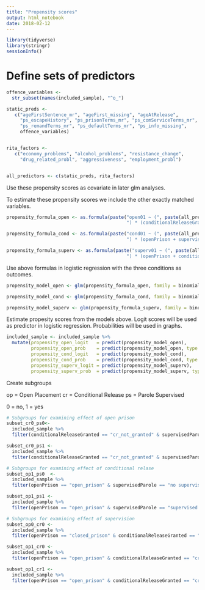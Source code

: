 ```yaml
---
title: "Propensity scores"
output: html_notebook
date: 2018-02-12
---
```

```r
library(tidyverse)
library(stringr)
sessionInfo()
```

# Define sets of predictors

```r
offence_variables <- 
  str_subset(names(included_sample), "^o_")

static_preds <- 
   c("ageFirstSentence_mr", "ageFirst_missing", "ageAtRelease", 
     "ps_escapeHistory", "ps_prisonTerms_mr", "ps_comServiceTerms_mr", 
     "ps_remandTerms_mr", "ps_defaultTerms_mr", "ps_info_missing", 
     offence_variables)


rita_factors <- 
   c("economy_problems", "alcohol_problems", "resistance_change", 
     "drug_related_probl", "aggressiveness", "employment_probl") 


all_predictors <- c(static_preds, rita_factors)

```


Use these propensity scores as covariate in later glm analyses.

To estimate these propensity scores we include the other exactly matched variables.

```r
propensity_formula_open <- as.formula(paste("open01 ~ (", paste(all_predictors, collapse = " + "),
                                            ") * (conditionalReleaseGranted + supervisedParole)"))

propensity_formula_cond <- as.formula(paste("cond01 ~ (", paste(all_predictors, collapse = " + "),
                                            ") * (openPrison + supervisedParole)"))

propensity_formula_superv <- as.formula(paste("superv01 ~ (", paste(all_predictors, collapse = " + "),
                                            ") * (openPrison + conditionalReleaseGranted)"))

```

Use above formulas in logistic regression with the three conditions as outcomes.

```r
propensity_model_open <- glm(propensity_formula_open, family = binomial, data = included_sample)

propensity_model_cond <- glm(propensity_formula_cond, family = binomial, data = included_sample)

propensity_model_superv <- glm(propensity_formula_superv, family = binomial, data = included_sample)

```

Estimate propesity scores from the models above. Logit scores will be used as predictor in logistic regression. Probabilities will be used in graphs.

```r
included_sample <- included_sample %>% 
  mutate(propensity_open_logit   = predict(propensity_model_open),
         propensity_open_prob    = predict(propensity_model_open, type = "response"),
         propensity_cond_logit   = predict(propensity_model_cond),
         propensity_cond_prob    = predict(propensity_model_cond, type = "response"),
         propensity_superv_logit = predict(propensity_model_superv),
         propensity_superv_prob  = predict(propensity_model_superv, type = "response"))

```

Create subgroups


op = Open Placement
cr = Conditional Release
ps = Parole Supervised

0 = no, 1 = yes

```r
# Subgroups for examining effect of open prison
subset_cr0_ps0<-
  included_sample %>% 
  filter(conditionalReleaseGranted == "cr_not_granted" & supervisedParole == "no supervision")

subset_cr0_ps1 <-
  included_sample %>% 
  filter(conditionalReleaseGranted == "cr_not_granted" & supervisedParole == "supervised parole")

# Subgroups for examining effect of conditional relase
subset_op1_ps0  <-
  included_sample %>% 
  filter(openPrison == "open_prison" & supervisedParole == "no supervision")

subset_op1_ps1 <- 
  included_sample %>% 
  filter(openPrison == "open_prison" & supervisedParole == "supervised parole")

# Subgroups for examining effect of supervision
subset_op0_cr0 <-
  included_sample %>% 
  filter(openPrison == "closed_prison" & conditionalReleaseGranted == "cr_not_granted" )

subset_op1_cr0 <- 
  included_sample %>% 
  filter(openPrison == "open_prison" & conditionalReleaseGranted == "cr_not_granted" )

subset_op1_cr1 <- 
  included_sample %>% 
  filter(openPrison == "open_prison" & conditionalReleaseGranted == "cr_granted" )


```

